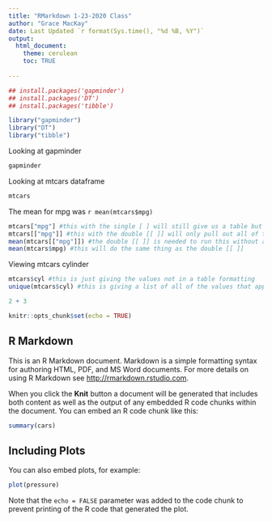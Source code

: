 ```yaml
---
title: "RMarkdown 1-23-2020 Class"
author: "Grace MacKay"
date: Last Updated `r format(Sys.time(), "%d %B, %Y")`
output: 
  html_document:
    theme: cerulean
    toc: TRUE
    
---
```


```r
## install.packages('gapminder')
## install.packages('DT')
## install.packages('tibble')

library("gapminder")
library("DT")
library("tibble")
```


Looking at gapminder
```r
gapminder
```

Looking at mtcars dataframe
```r
mtcars
```

The mean for mpg was `r mean(mtcars$mpg)`
```r
mtcars["mpg"] #this with the single [ ] will still give us a table but it only has the column of interest
mtcars[["mpg"]] #this with the double [[ ]] will only pull out all of the variables of interest meaning that it only has the values from the column of interest and it is no longer a table formatting for the information --> this can also be done by using mtcars$mpg
mean(mtcars[["mpg"]]) #the double [[ ]] is needed to run this without an error
mean(mtcars$mpg) #this will do the same thing as the double [[ ]]
```
Viewing mtcars cylinder
```r
mtcars$cyl #this is just giving the values not in a table formatting
unique(mtcars$cyl) #this is giving a list of all of the values that appear in the list, whether they are duplicated or not, without having the duplicate values showing --> essentially, it is giving us a condensed list of all of the items in the list but only showing each one once

```




```r
2 + 3
```


```r
knitr::opts_chunk$set(echo = TRUE)
```

## R Markdown

This is an R Markdown document. Markdown is a simple formatting syntax for authoring HTML, PDF, and MS Word documents. For more details on using R Markdown see <http://rmarkdown.rstudio.com>.

When you click the **Knit** button a document will be generated that includes both content as well as the output of any embedded R code chunks within the document. You can embed an R code chunk like this:

```r
summary(cars)
```

## Including Plots

You can also embed plots, for example:

```r
plot(pressure)
```

Note that the `echo = FALSE` parameter was added to the code chunk to prevent printing of the R code that generated the plot.
